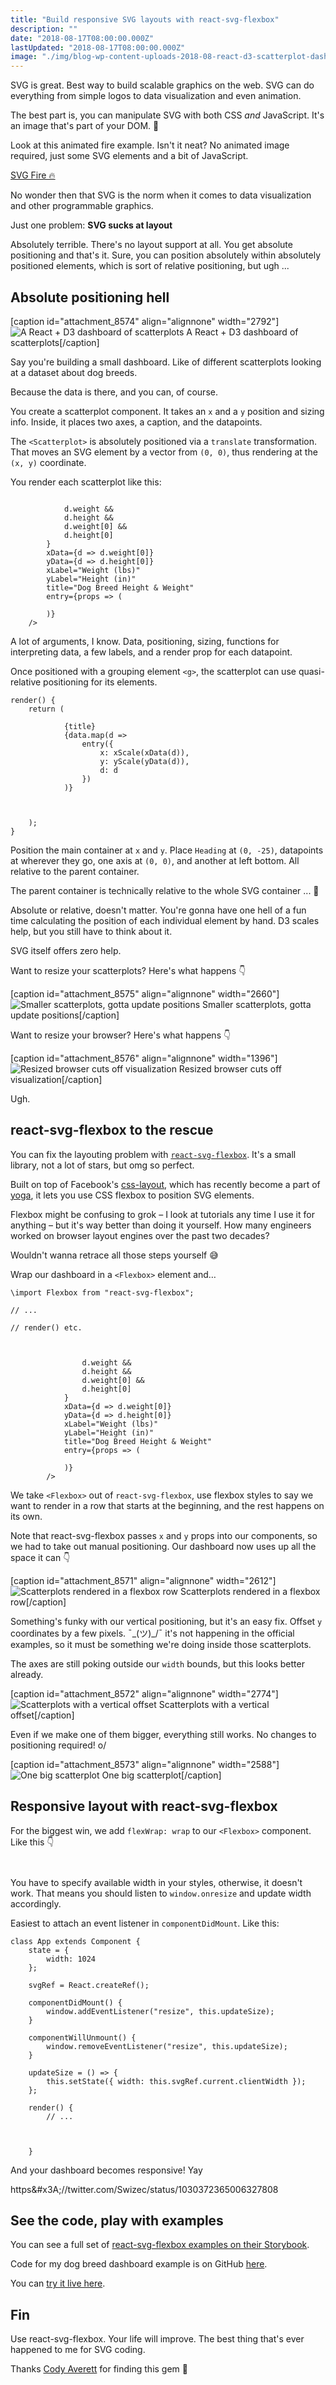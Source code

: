 ```yaml
---
title: "Build responsive SVG layouts with react-svg-flexbox"
description: ""
date: "2018-08-17T08:00:00.000Z"
lastUpdated: "2018-08-17T08:00:00.000Z"
image: "./img/blog-wp-content-uploads-2018-08-react-d3-scatterplot-dashboard.png"
---
```


SVG is great. Best way to build scalable graphics on the web. SVG can do everything from simple logos to data visualization and even animation.



The best part is, you can manipulate SVG with both CSS _and_ JavaScript. It&#x27;s an image that&#x27;s part of your DOM. 🤯



Look at this animated fire example. Isn&#x27;t it neat? No animated image required, just some SVG elements and a bit of JavaScript.



[SVG Fire 🔥](//codepen.io/ste-vg/embed/oZXmdL/?height=265&amp;theme-id=0&amp;default-tab=html,result&amp;embed-version=2)



No wonder then that SVG is the norm when it comes to data visualization and other programmable graphics.



Just one problem: **SVG sucks at layout**



Absolutely terrible. There&#x27;s no layout support at all. You get absolute positioning and that&#x27;s it. Sure, you can position absolutely within absolutely positioned elements, which is sort of relative positioning, but ugh ...



## Absolute positioning hell



\[caption id=&quot;attachment_8574&quot; align=&quot;alignnone&quot; width=&quot;2792&quot;]![A React + D3 dashboard of scatterplots](./img/blog-wp-content-uploads-2018-08-react-d3-scatterplot-dashboard.png) A React + D3 dashboard of scatterplots\[/caption]



Say you&#x27;re building a small dashboard. Like of different scatterplots looking at a dataset about dog breeds.



Because the data is there, and you can, of course.



You create a scatterplot component. It takes an `x` and a `y` position and sizing info. Inside, it places two axes, a caption, and the datapoints.



The `<Scatterplot>` is absolutely positioned via a `translate` transformation. That moves an SVG element by a vector from `(0, 0)`, thus rendering at the `(x, y)` coordinate.



You render each scatterplot like this:



```

            d.weight &&
            d.height &&
            d.weight[0] &&
            d.height[0]
        }
        xData={d => d.weight[0]}
        yData={d => d.height[0]}
        xLabel="Weight (lbs)"
        yLabel="Height (in)"
        title="Dog Breed Height & Weight"
        entry={props => (
            
        )}
    />
```



A lot of arguments, I know. Data, positioning, sizing, functions for interpreting data, a few labels, and a render prop for each datapoint.



Once positioned with a grouping element `<g>`, the scatterplot can use quasi-relative positioning for its elements.



```
render() {
    return (
        
            {title}
            {data.map(d =>
                entry({
                    x: xScale(xData(d)),
                    y: yScale(yData(d)),
                    d: d
                })
            )}
            
            
        
    );
}
```



Position the main container at `x` and `y`. Place `Heading` at `(0, -25)`, datapoints at wherever they go, one axis at `(0, 0)`, and another at left bottom. All relative to the parent container.



The parent container is technically relative to the whole SVG container ... 🤔



Absolute or relative, doesn&#x27;t matter. You&#x27;re gonna have one hell of a fun time calculating the position of each individual element by hand. D3 scales help, but you still have to think about it.



SVG itself offers zero help.



Want to resize your scatterplots? Here&#x27;s what happens 👇



\[caption id=&quot;attachment_8575&quot; align=&quot;alignnone&quot; width=&quot;2660&quot;]![Smaller scatterplots, gotta update positions](./img/blog-wp-content-uploads-2018-08-scatterplots-spaced-out.png) Smaller scatterplots, gotta update positions\[/caption]



Want to resize your browser? Here&#x27;s what happens 👇



\[caption id=&quot;attachment_8576&quot; align=&quot;alignnone&quot; width=&quot;1396&quot;]![Resized browser cuts off visualization](./img/blog-wp-content-uploads-2018-08-not-responsive-at-all.png) Resized browser cuts off visualization\[/caption]



Ugh.



## react-svg-flexbox to the rescue



You can fix the layouting problem with [`react-svg-flexbox`](https://github.com/zoopoetics/react-svg-flexbox). It&#x27;s a small library, not a lot of stars, but omg so perfect.



Built on top of Facebook&#x27;s [css-layout](https://www.npmjs.com/package/css-layout), which has recently become a part of [yoga](https://github.com/facebook/yoga), it lets you use CSS flexbox to position SVG elements.



Flexbox might be confusing to grok – I look at tutorials any time I use it for anything – but it&#x27;s way better than doing it yourself. How many engineers worked on browser layout engines over the past two decades?



Wouldn&#x27;t wanna retrace all those steps yourself 😅



Wrap our dashboard in a `<Flexbox>` element and…



```
\import Flexbox from "react-svg-flexbox";

// ...

// render() etc.

    
        
                d.weight &&
                d.height &&
                d.weight[0] &&
                d.height[0]
            }
            xData={d => d.weight[0]}
            yData={d => d.height[0]}
            xLabel="Weight (lbs)"
            yLabel="Height (in)"
            title="Dog Breed Height & Weight"
            entry={props => (
                
            )}
        />
```



We take `<Flexbox>` out of `react-svg-flexbox`, use flexbox styles to say we want to render in a row that starts at the beginning, and the rest happens on its own.



Note that react-svg-flexbox passes `x` and `y` props into our components, so we had to take out manual positioning. Our dashboard now uses up all the space it can 👇



\[caption id=&quot;attachment_8571&quot; align=&quot;alignnone&quot; width=&quot;2612&quot;]![Scatterplots rendered in a flexbox row](./img/blog-wp-content-uploads-2018-08-scatterplots-in-a-row.png) Scatterplots rendered in a flexbox row\[/caption]



Something&#x27;s funky with our vertical positioning, but it&#x27;s an easy fix. Offset `y` coordinates by a few pixels. ¯\_(ツ)\_/¯ it&#x27;s not happening in the official examples, so it must be something we&#x27;re doing inside those scatterplots.



The axes are still poking outside our `width` bounds, but this looks better already.



\[caption id=&quot;attachment_8572&quot; align=&quot;alignnone&quot; width=&quot;2774&quot;]![Scatterplots with a vertical offset](./img/blog-wp-content-uploads-2018-08-scatterplots-vertical-offset.png) Scatterplots with a vertical offset\[/caption]



Even if we make one of them bigger, everything still works. No changes to positioning required! o/



\[caption id=&quot;attachment_8573&quot; align=&quot;alignnone&quot; width=&quot;2588&quot;]![One big scatterplot](./img/blog-wp-content-uploads-2018-08-one-big-scatterplot.png) One big scatterplot\[/caption]



## Responsive layout with react-svg-flexbox



For the biggest win, we add `flexWrap: wrap` to our `<Flexbox>` component. Like this 👇



```
 
```



You have to specify available width in your styles, otherwise, it doesn&#x27;t work. That means you should listen to `window.onresize` and update width accordingly.



Easiest to attach an event listener in `componentDidMount`. Like this:



```
class App extends Component {
    state = {
        width: 1024
    };

    svgRef = React.createRef();
    
    componentDidMount() {
        window.addEventListener("resize", this.updateSize);
    }

    componentWillUnmount() {
        window.removeEventListener("resize", this.updateSize);
    }

    updateSize = () => {
        this.setState({ width: this.svgRef.current.clientWidth });
    };
    
    render() {
        // ...
        
        
            
    }
```



And your dashboard becomes responsive! Yay



https&amp;#x3A;//twitter.com/Swizec/status/1030372365006327808



## See the code, play with examples



You can see a full set of [react-svg-flexbox examples on their Storybook](https://zoopoetics.github.io/react-svg-flexbox/).



Code for my dog breed dashboard example is on GitHub [here](https://github.com/Swizec/dog-size-intelligence-popularity).



You can [try it live here](https://build-qoyobtahea.now.sh).



## Fin



Use react-svg-flexbox. Your life will improve. The best thing that&#x27;s ever happened to me for SVG coding.



Thanks [Cody Averett](https://twitter.com/code_e_averett) for finding this gem 💎